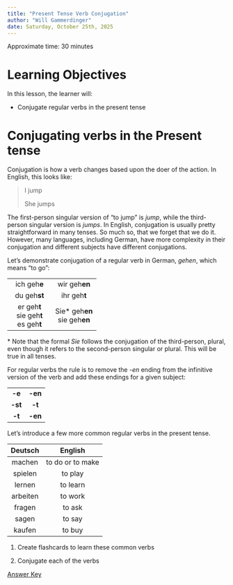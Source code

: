```yaml
---
title: "Present Tense Verb Conjugation"
author: "Will Gammerdinger"
date: Saturday, October 25th, 2025
---
```


Approximate time: 30 minutes

# Learning Objectives

In this lesson, the learner will:

* Conjugate regular verbs in the present tense

# Conjugating verbs in the Present tense

Conjugation is how a verb changes based upon the doer of the action. In English, this looks like:

> I jump
>
> She jumps

The first-person singular version of "to jump" is *jump*, while the third-person singular version is *jumps*. In English, conjugation is usually pretty straightforward in many tenses. So much so, that we forget that we do it. However, many languages, including German, have more complexity in their conjugation and different subjects have different conjugations. 

Let's demonstrate conjugation of a regular verb in German, *gehen*, which means "to go":

|||
|:---:|:---:|
| ich geh**e** | wir geh**en** |
| du geh**st** | ihr geh**t** |
| er geh**t**<br>sie geh**t**<br>es geh**t** | Sie\* geh**en**<br>sie geh**en** |

\* Note that the formal *Sie* follows the conjugation of the third-person, plural, even though it refers to the second-person singular or plural. This will be true in all tenses.

For regular verbs the rule is to remove the *-en* ending from the infinitive version of the verb and add these endings for a given subject:

|||
|:---:|:---:|
| **-e** | **-en** |
| **-st** | **-t** |
| **-t** | **-en** |

::: {.callout-tip title="**Exercise**"}
Let's introduce a few more common regular verbs in the present tense.

| Deutsch | English |
|:---:|:---:|
| machen | to do or to make |
| spielen | to play |
| lernen | to learn |
| arbeiten | to work |
| fragen | to ask |
| sagen | to say |
| kaufen | to buy |

1. Create flashcards to learn these common verbs

2. Conjugate each of the verbs

[Answer Key](02_Present_verb_conjugation_regular-Answer_key.qmd)
:::


